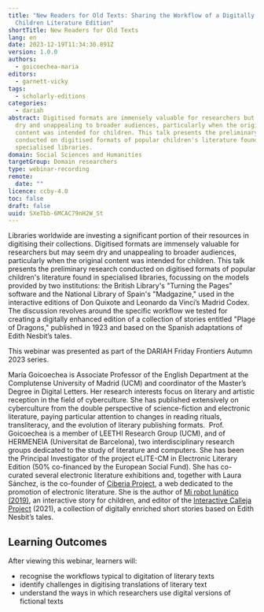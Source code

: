 ```yaml
---
title: "New Readers for Old Texts: Sharing the Workflow of a Digitally Enriched
  Children Literature Edition"
shortTitle: New Readers for Old Texts
lang: en
date: 2023-12-19T11:34:30.891Z
version: 1.0.0
authors:
  - goicoechea-maria
editors:
  - garnett-vicky
tags:
  - scholarly-editions
categories:
  - dariah
abstract: Digitised formats are immensely valuable for researchers but may seem
  dry and unappealing to broader audiences, particularly when the original
  content was intended for children. This talk presents the preliminary research
  conducted on digitised formats of popular children's literature found in
  specialised libraries.
domain: Social Sciences and Humanities
targetGroup: Domain researchers
type: webinar-recording
remote:
  date: ""
licence: ccby-4.0
toc: false
draft: false
uuid: SXeTbb-6MCAC79nH2W_St
---
```

Libraries worldwide are investing a significant portion of their resources in digitising their collections. Digitised formats are immensely valuable for researchers but may seem dry and unappealing to broader audiences, particularly when the original content was intended for children. This talk presents the preliminary research conducted on digitised formats of popular children's literature found in specialised libraries, focussing on the models provided by two institutions: the British Library's "Turning the Pages" software and the National Library of Spain's "Madgazine," used in the interactive editions of Don Quixote and Leonardo da Vinci’s Madrid Codex.  The discussion revolves around the specific workflow we tested for creating a digitally enhanced edition of a collection of stories entitled "Plage of Dragons," published in 1923 and based on the Spanish adaptations of Edith Nesbit’s tales. 

T﻿his webinar was presented as part of the DARIAH Friday Frontiers Autumn 2023 series.

María Goicoechea is Associate Professor of the English Department at the Complutense University of Madrid (UCM) and coordinator of the Master’s Degree in Digital Letters. Her research interests focus on literary and artistic reception in the field of cyberculture. She has published extensively on cyberculture from the double perspective of science-fiction and electronic literature, paying particular attention to changes in reading rituals, transliteracy, and the evolution of literary publishing formats.  Prof. Goicoechea is a member of LEETHI Research Group (UCM), and of HERMENEIA (Universitat de Barcelona), two interdisciplinary research groups dedicated to the study of literature and computers. She has been the Principal Investigator of the project eLITE-CM in Electronic Literary Edition (50% co-financed by the European Social Fund). She has co-curated several electronic literature exhibitions and, together with Laura Sánchez, is the co-founder of [Ciberia Project](http://www.ciberiaproject.com/), a web dedicated to the promotion of electronic literature. She is the author of [Mi robot lunático (2019)](http://www.ciberiaproject.com/coleccion-lij-digital/ficcion-interactiva-mi-robot-lunatico/), an interactive story for children, and editor of the [Interactive Calleja Project](https://callejainteractivo.linhd.uned.es/en/index.html) (2021), a collection of digitally enriched short stories based on Edith Nesbit’s tales.

## L﻿earning Outcomes

A﻿fter viewing this webinar, learners will:

- recognise the workflows typical to digitation of literary texts
- identify challenges in digitising translations of literary text
- understand the ways in which researchers use digital versions of fictional texts

<VideoCard provider="youtube" id="0QVEVTYhfsg" title="Click here to view" subtitle="Click here to view" image="images/maria-goicoechea-thumbnail.png" />